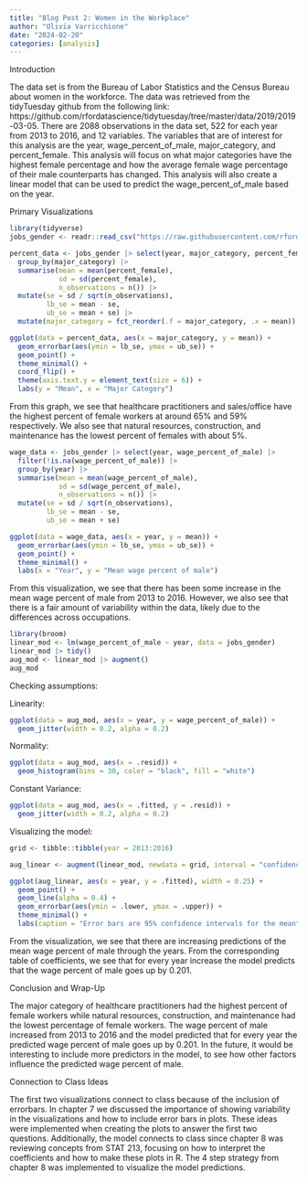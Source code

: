 ```yaml
---
title: "Blog Post 2: Women in the Workplace"
author: "Olivia Varricchione"
date: "2024-02-20"
categories: [analysis]
---
```


Introduction

The data set is from the Bureau of Labor Statistics and the Census Bureau about women in the workforce. The data was retrieved from the tidyTuesday github from the following link: https://github.com/rfordatascience/tidytuesday/tree/master/data/2019/2019-03-05. There are 2088 observations in the data set, 522 for each year from 2013 to 2016, and 12 variables. The variables that are of interest for this analysis are the year, wage_percent_of_male, major_category, and percent_female. This analysis will focus on what major categories have the highest female percentage and how the average female wage percentage of their male counterparts has changed. This analysis will also create a linear model that can be used to predict the wage_percent_of_male based on the year.

Primary Visualizations

```r
library(tidyverse)
jobs_gender <- readr::read_csv("https://raw.githubusercontent.com/rfordatascience/tidytuesday/master/data/2019/2019-03-05/jobs_gender.csv")

percent_data <- jobs_gender |> select(year, major_category, percent_female) |>
  group_by(major_category) |>
  summarise(mean = mean(percent_female),
            sd = sd(percent_female),
            n_observations = n()) |>
  mutate(se = sd / sqrt(n_observations),
         lb_se = mean - se,
         ub_se = mean + se) |>
  mutate(major_category = fct_reorder(.f = major_category, .x = mean))

ggplot(data = percent_data, aes(x = major_category, y = mean)) +
  geom_errorbar(aes(ymin = lb_se, ymax = ub_se)) +
  geom_point() +
  theme_minimal() +
  coord_flip() +
  theme(axis.text.y = element_text(size = 6)) +
  labs(y = "Mean", x = "Major Category")
```

From this graph, we see that healthcare practitioners and sales/office have the highest percent of female workers at around 65% and 59% respectively. We also see that natural resources, construction, and maintenance has the lowest percent of females with about 5%.

```r
wage_data <- jobs_gender |> select(year, wage_percent_of_male) |>
  filter(!is.na(wage_percent_of_male)) |>
  group_by(year) |>
  summarise(mean = mean(wage_percent_of_male),
            sd = sd(wage_percent_of_male),
            n_observations = n()) |>
  mutate(se = sd / sqrt(n_observations),
         lb_se = mean - se,
         ub_se = mean + se)

ggplot(data = wage_data, aes(x = year, y = mean)) +
  geom_errorbar(aes(ymin = lb_se, ymax = ub_se)) +
  geom_point() +
  theme_minimal() +
  labs(x = "Year", y = "Mean wage percent of male")
```

From this visualization, we see that there has been some increase in the mean wage percent of male from 2013 to 2016. However, we also see that there is a fair amount of variability within the data, likely due to the differences across occupations.

```r
library(broom)
linear_mod <- lm(wage_percent_of_male ~ year, data = jobs_gender)
linear_mod |> tidy()
aug_mod <- linear_mod |> augment()
aug_mod
```

Checking assumptions:

Linearity:

```r
ggplot(data = aug_mod, aes(x = year, y = wage_percent_of_male)) +
  geom_jitter(width = 0.2, alpha = 0.2)
```

Normality:

```r
ggplot(data = aug_mod, aes(x = .resid)) +
  geom_histogram(bins = 30, color = "black", fill = "white")
```

Constant Variance:

```r
ggplot(data = aug_mod, aes(x = .fitted, y = .resid)) +
  geom_jitter(width = 0.2, alpha = 0.2)
```

Visualizing the model:

```r
grid <- tibble::tibble(year = 2013:2016)

aug_linear <- augment(linear_mod, newdata = grid, interval = "confidence")

ggplot(aug_linear, aes(x = year, y = .fitted), width = 0.25) +
  geom_point() +
  geom_line(alpha = 0.4) +
  geom_errorbar(aes(ymin = .lower, ymax = .upper)) +
  theme_minimal() +
  labs(caption = "Error bars are 95% confidence intervals for the mean")
```

From the visualization, we see that there are increasing predictions of the mean wage percent of male through the years. From the corresponding table of coefficients, we see that for every year increase the model predicts that the wage percent of male goes up by 0.201.

Conclusion and Wrap-Up

The major category of healthcare practitioners had the highest percent of female workers while natural resources, construction, and maintenance had the lowest percentage of female workers. The wage percent of male increased from 2013 to 2016 and the model predicted that for every year the predicted wage percent of male goes up by 0.201. In the future, it would be interesting to include more predictors in the model, to see how other factors influence the predicted wage percent of male.

Connection to Class Ideas

The first two visualizations connect to class because of the inclusion of errorbars. In chapter 7 we discussed the importance of showing variability in the visualizations and how to include error bars in plots. These ideas were implemented when creating the plots to answer the first two questions. Additionally, the model connects to class since chapter 8 was reviewing concepts from STAT 213, focusing on how to interpret the coefficients and how to make these plots in R. The 4 step strategy from chapter 8 was implemented to visualize the model predictions.
